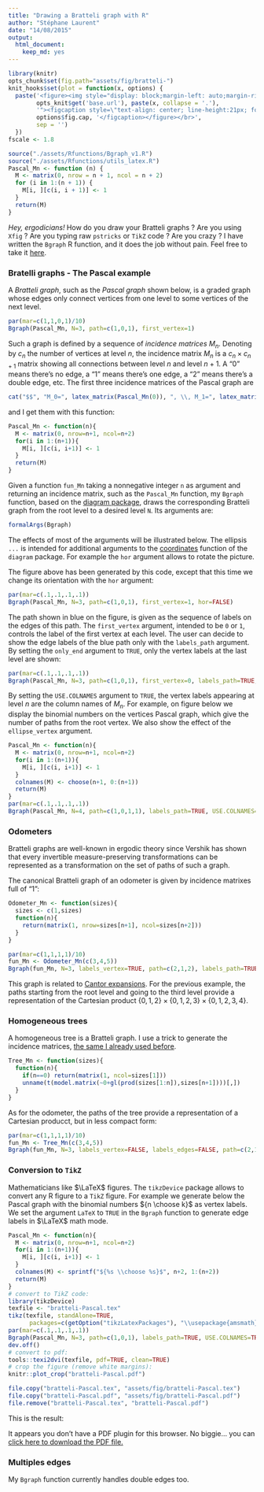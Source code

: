 ```yaml
---
title: "Drawing a Bratteli graph with R"
author: "Stéphane Laurent"
date: "14/08/2015"
output:
  html_document:
    keep_md: yes
---
```



```r
library(knitr)
opts_chunk$set(fig.path="assets/fig/bratteli-")
knit_hooks$set(plot = function(x, options) {
  paste('<figure><img style="display: block;margin-left: auto;margin-right: auto;" width=400 src="',
        opts_knit$get('base.url'), paste(x, collapse = '.'),
        '"><figcaption style=\"text-align: center; line-height:21px; font-weight:normal; font-family:times; font-size:18px; font-style:italic\">', 
        options$fig.cap, '</figcaption></figure></br>',
        sep = '')
  })
fscale <- 1.8
```


```r
source("./assets/Rfunctions/Bgraph_v1.R")
source("./assets/Rfunctions/utils_latex.R")
Pascal_Mn <- function (n) {
  M <- matrix(0, nrow = n + 1, ncol = n + 2)
  for (i in 1:(n + 1)) {
    M[i, ][c(i, i + 1)] <- 1
  }
  return(M)
}
```

*Hey, ergodicians!* How do you draw your Bratteli graphs ? Are you using `Xfig` ? Are you typing raw `pstricks` or `TikZ` code ? Are you crazy ? I have written the `Bgraph` R function, and it does the job without pain. Feel free to take it [here](./assets/Rfunctions/Bgraph_v1.R).


### Bratelli graphs - The Pascal example 

A *Bratteli graph*, such as the *Pascal graph* shown below, is a graded graph whose edges only connect vertices from one level to some vertices of the next level.

```r
par(mar=c(1,1,0,1)/10)
Bgraph(Pascal_Mn, N=3, path=c(1,0,1), first_vertex=1)
```

Such a graph is defined by a sequence of *incidence matrices* $M_n$. Denoting by $c_n$ the number of vertices at level $n$, the incidence  matrix $M_n$ is a $c_n \times c_{n+1}$ matrix showing all connections between level $n$ and level $n+1$. A "$0$" means there's no edge, a "$1$" means there's one edge, a "$2$" means there's a double edge, etc. The first three incidence matrices of the Pascal graph are 

```r
cat("$$", "M_0=", latex_matrix(Pascal_Mn(0)), ", \\, M_1=", latex_matrix(Pascal_Mn(1)), ", \\, M_2=", latex_matrix(Pascal_Mn(2)), ".$$")
```
 
and I get them with this function:
```r
Pascal_Mn <- function(n){
  M <- matrix(0, nrow=n+1, ncol=n+2)
  for(i in 1:(n+1)){
    M[i, ][c(i, i+1)] <- 1
  }
  return(M)
}
```


Given a function `fun_Mn` taking a nonnegative integer `n` as argument and returning an incidence matrix, such as the `Pascal_Mn` function, my `Bgraph` function, based on the [diagram package](http://www.inside-r.org/packages/cran/diagram), draws the corresponding Bratteli graph from the root level to a desired level `N`. Its arguments are:
```r
formalArgs(Bgraph)
```

The effects of most of the arguments will be illustrated below. The ellipsis `...` is intended for additional arguments to the [coordinates](http://www.inside-r.org/packages/cran/diagram/docs/coordinates) function of the `diagram` package. For example the `hor` argument allows to rotate the picture. 

The figure above has been generated by this code, except that this time we change its orientation with the `hor` argument:
```r
par(mar=c(.1,.1,.1,.1))
Bgraph(Pascal_Mn, N=3, path=c(1,0,1), first_vertex=1, hor=FALSE)
```

The path shown in blue on the figure, is given as the sequence of labels on the edges of this path. The `first_vertex` argument, intended to be `0` or `1`, controls the label of the first vertex at each level. The user can decide to show the edge labels of the blue path only with the `labels_path` argument. By setting the `only_end` argument to `TRUE`, only the vertex labels at the last level are shown:

```r
par(mar=c(.1,.1,.1,.1))
Bgraph(Pascal_Mn, N=3, path=c(1,0,1), first_vertex=0, labels_path=TRUE, only_end=TRUE)
```

By setting the `USE.COLNAMES` argument to `TRUE`, the vertex labels appearing at level $n$ are the column names of $M_n$. For example, on figure below we display the binomial numbers on the vertices Pascal graph, which give the number of paths from the root vertex. We also show the effect of the `ellipse_vertex` argument.

```r
Pascal_Mn <- function(n){
  M <- matrix(0, nrow=n+1, ncol=n+2)
  for(i in 1:(n+1)){
    M[i, ][c(i, i+1)] <- 1
  }
  colnames(M) <- choose(n+1, 0:(n+1))
  return(M)
}
par(mar=c(.1,.1,.1,.1))
Bgraph(Pascal_Mn, N=4, path=c(1,0,1,1), labels_path=TRUE, USE.COLNAMES=TRUE, ellipse_vertex=TRUE)
```


### Odometers 

Bratteli graphs are well-known in ergodic theory since Vershik has shown that every invertible measure-preserving transformations can be represented as a transformation on the set of paths of such a graph. 

The canonical Bratteli graph of an odometer is given by incidence matrixes full of "$1$": 

```r
Odometer_Mn <- function(sizes){
  sizes <- c(1,sizes)
  function(n){
    return(matrix(1, nrow=sizes[n+1], ncol=sizes[n+2]))
  }
}
```


```r
par(mar=c(1,1,1,1)/10) 
fun_Mn <- Odometer_Mn(c(3,4,5))
Bgraph(fun_Mn, N=3, labels_vertex=TRUE, path=c(2,1,2), labels_path=TRUE)
```

This graph is related to [Cantor expansions](http://stla.github.io/stlapblog/posts/Greedy.html). For the previous example, the paths starting from the root level and going to the third level provide a representation of the Cartesian product  $\{0,1,2\}\times\{0,1,2,3\}\times\{0,1,2,3,4\}$. 

### Homogeneous trees 

A homogeneous tree is a Bratteli graph. I use a trick to generate the incidence matrices, [the same I already used before](http://stla.github.io/stlapblog/posts/KantorovichWithR.html).

```r
Tree_Mn <- function(sizes){
  function(n){
    if(n==0) return(matrix(1, ncol=sizes[1]))
    unname(t(model.matrix(~0+gl(prod(sizes[1:n]),sizes[n+1])))[,])
  }
}
```

As for the odometer, the paths of the tree provide a representation of a Cartesian producct, but in less compact form:

```r
par(mar=c(1,1,1,1)/10) 
fun_Mn <- Tree_Mn(c(3,4,5))
Bgraph(fun_Mn, N=3, labels_vertex=FALSE, labels_edges=FALSE, path=c(2,1,2))
```

### Conversion to `TikZ` 

Mathematicians like $\LaTeX$ figures. The `tikzDevice` package allows to convert any R figure to a `TikZ` figure. For example we generate below the Pascal graph with the binomial numbers ${n \choose k}$ as vertex labels. We set the argument `LaTeX` to `TRUE` in the `Bgraph` function to generate edge labels in $\LaTeX$ math mode.

```r
Pascal_Mn <- function(n){
  M <- matrix(0, nrow=n+1, ncol=n+2)
  for(i in 1:(n+1)){
    M[i, ][c(i, i+1)] <- 1
  }
  colnames(M) <- sprintf("${%s \\choose %s}$", n+2, 1:(n+2))  
  return(M)
}
# convert to TikZ code:
library(tikzDevice)
texfile <- "bratteli-Pascal.tex"
tikz(texfile, standAlone=TRUE, 
      packages=c(getOption("tikzLatexPackages"), "\\usepackage{amsmath}\n\\usepackage{amssymb}\n"))
par(mar=c(.1,.1,.1,.1))
Bgraph(Pascal_Mn, N=3, path=c(1,0,1), labels_path=TRUE, USE.COLNAMES=TRUE, LaTeX=TRUE, label_root="$\\varnothing$", relsize=.6)
dev.off()
# convert to pdf: 
tools::texi2dvi(texfile, pdf=TRUE, clean=TRUE)
# crop the figure (remove white margins): 
knitr::plot_crop("bratteli-Pascal.pdf")
```

```r
file.copy("bratteli-Pascal.tex", "assets/fig/bratteli-Pascal.tex")
file.copy("bratteli-Pascal.pdf", "assets/fig/bratteli-Pascal.pdf")
file.remove("bratteli-Pascal.tex", "bratteli-Pascal.pdf")
```

This is the result:

<object data="assets/fig/bratteli-Pascal.pdf" type="application/pdf" width="450px" height="410px">
 
  <p>It appears you don't have a PDF plugin for this browser.
  No biggie... you can <a href="assets/fig/bratteli-Pascal.pdf">click here to
  download the PDF file.</a></p>
  
</object>


### Multiples edges 

My `Bgraph` function currently handles double edges too. 
